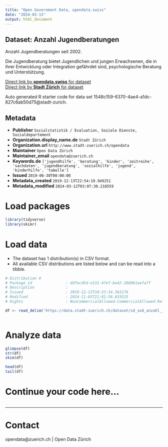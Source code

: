 ```yaml
---
title: "Open Government Data, opendata.swiss"
date: "2024-03-13"
output: html_document
---
```


## Dataset: Anzahl Jugendberatungen

Anzahl Jugendberatungen seit 2002.

Die Jugendberatung bietet Jugendlichen und jungen Erwachsenen, die in ihrer Entwicklung oder Integration gefährdet sind, psychologische Beratung und Unterstützung.  


[Direct link by **opendata.swiss** for dataset](https://opendata.swiss/de/dataset/anzahl-jugendberatungen)<br>
[Direct link by **Stadt Zürich** for dataset](https://data.stadt-zuerich.ch/dataset/sd_sod_anzahl_jugendberatungen)

Auto generated R starter code for data set 1548c159-6370-4ae4-a1dc-827c6ab50d75@stadt-zurich.

## Metadata

- **Publisher** `Sozialstatistik / Evaluation, Soziale Dienste, Sozialdepartement`
- **Organization.display_name.de** `Stadt Zürich`
- **Organization.url** `http://www.stadt-zuerich.ch/opendata`
- **Maintainer** `Open Data Zürich`
- **Maintainer_email** `opendata@zuerich.ch`
- **Keywords.de** `['jugendhilfe', 'beratung', 'kinder', 'zeitreihe', 'sachdaten', 'jugendberatung', 'sozialhilfe', 'jugend', 'kinderhilfe', 'tabelle']`
- **Issued** `2019-06-30T00:00:00`
- **Metadata_created** `2019-12-13T22:54:19.949251`
- **Metadata_modified** `2024-03-12T03:07:30.218559`


# Load packages

```r

library(tidyverse)
library(skimr)

```

# Load data

-   The dataset has 1 distribution(s) in CSV format.
-   All available CSV distributions are listed below and can be read into a tibble.

```r

# Distribution 0
# Package_id               : dd7ecd5d-e131-47ef-be42-288061aefa7f
# Description              : 
# Issued                   : 2019-12-13T10:33:34.363176
# Modified                 : 2024-11-03T21:01:58.833525
# Rights                   : NonCommercialAllowed-CommercialAllowed-ReferenceNotRequired

df <- read_delim('https://data.stadt-zuerich.ch/dataset/sd_sod_anzahl_jugendberatungen/download/sd_sod_anzahl_jugendberatungen.csv')



```

# Analyze data

```r

glimpse(df)
str(df)
skim(df)

head(df)
tail(df)

```

# Continue your code here...

```r

```

------------------------------------------------------------------------

# Contact

opendata@zuerich.ch | Open Data Zürich
